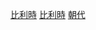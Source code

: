 {{Catnav|頁面分類|社会|政治|政治制度|政体|君主制}}
{{Catnav|頁面分類|社会|政治|朝代}}
{{Catnav|頁面分類|历史|各國歷史|比利时历史}}

[[Category:君主制|比利時]]
[[Category:朝代|比利時]]
[[Category:比利時歷史|朝代]]